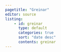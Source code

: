 ```yaml
---
pagetitle: "Greinar"
editor: source
listing:
    - id: greinar
      type: default
      categories: true
      sort: "date desc"
      contents: greinar
---
```


<br>

::: {#greinar}

:::
